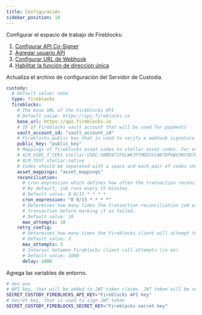 ```yaml
---
title: Configuración
sidebar_position: 10
---
```



Configurar el espacio de trabajo de Fireblocks:

1. [Configurar API Co-Signer](https://support.fireblocks.io/hc/en-us/articles/4581830426268)
2. [Agregar usuario API](https://support.fireblocks.io/hc/en-us/articles/4407823826194-Adding-new-API-users)
3. [Configurar URL de Webhook](https://support.fireblocks.io/hc/en-us/articles/4408110107794-Configuring-Webhook-URLs)
4. [Habilitar la función de dirección única](https://support.fireblocks.io/hc/en-us/articles/4409104568338)

Actualiza el archivo de configuración del Servidor de Custodia.

<CodeExample>

```yaml
custody:
  # Default value: none
  type: fireblocks
  fireblocks:
    # The base URL of the Fireblocks API
    # Default value: https://api.fireblocks.io
    base_url: https://api.fireblocks.io
    # ID of Fireblocks vault account that will be used for payments
    vault_account_id: "vault_account_id"
    # Fireblocks public key that is used to verify a webhook signature
    public_key: "public_key"
    # Mappings of fireblocks asset codes to stellar asset codes. For example:
    # XLM_USDC_T_CEKS stellar:USDC:GBBD47IF6LWK7P7MDEVSCWR7DPUWV3NY3DTQEVFL4NAT4AQH3ZLLFLA5
    # XLM_TEST stellar:native
    # Codes should be separated with a space and each pair of codes should be on a new line
    asset_mappings: "asset_mappings"
    reconciliation:
      # Cron expression which defines how often the transaction reconciliation job runs.
      # By default, job runs every 15 minutes.
      # Default value: 0 0/15 * * * *
      cron_expression: "0 0/15 * * * *"
      # Determines how many times the transaction reconciliation job will attempt to update the status of the
      # transaction before marking it as failed.
      # Default value: 10
      max_attempts: 10
    retry_config:
      # Determines how many times the Fireblocks client will attempt to send a request before marking a call as failed.
      # Default value: 3
      max_attempts: 3
      # Interval between Fireblocks client call attempts (in ms)
      # Default value: 1000
      delay: 1000
```

</CodeExample>

Agrega las variables de entorno.

<CodeExample>

```bash
# dev.env
# API key, that will be added to JWT token claims. JWT token will be sent in requests to Fireblocks API
SECRET_CUSTODY_FIREBLOCKS_API_KEY="Fireblocks API key"
# Secret key, that is used to sign JWT token
SECRET_CUSTODY_FIREBLOCKS_SECRET_KEY="Fireblocks secret key"
```

</CodeExample>
